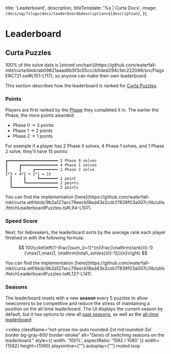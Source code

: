 


  title: 'Leaderboard',
  description,
  titleTemplate: '%s | Curta Docs',
  image: `/docs/og/?slug=/docs/leaderboard&description=${description}`,
});

# Leaderboard

<Description children={description} />

## Curta Puzzles

<Callout intent="neutral">
  100% of the solve data is [stored onchain](https://github.com/waterfall-mkt/curta/blob/ab09821aaad6b5f3c05cccb0ded294c1dc222046/src/FlagsERC721.sol#L101-L117), so anyone can make their own leaderboard.
</Callout>

This section describes how the leaderboard is ranked for [Curta Puzzles](/docs/puzzles/overview).

### Points

Players are first ranked by the [Phase](/docs/puzzles/overview#submission-period) they completed it in. The earlier the Phase, the more points awarded:

- Phase 0 <span className='text-gray-200'>-></span> 3 points
- Phase 1 <span className='text-gray-200'>-></span> 2 points
- Phase 2 <span className='text-gray-200'>-></span> 1 points

For example if a player has 2 Phase 0 solves, 4 Phase 1 solves, and 1 Phase 2 solve, they'll have 15 points:
```none showLineNumbers={false}
┏━━━━━━━━━━━━━━━━━━━━━━ 2 Phase 0 solves
┃     ┏━━━━━━━━━━━━━━━━ 4 Phase 1 solves
┃     ┃     ┏━━━━━━━━━━ 1 Phase 2 solve
2*3 + 4*2 + 1*1 = 15
  ┃     ┃     ┗━━━━━━━━ 1 point
  ┃     ┗━━━━━━━━━━━━━━ 2 points
  ┗━━━━━━━━━━━━━━━━━━━━ 3 points
```

<Callout intent="primary">
  You can find the implementation [here](https://github.com/waterfall-mkt/curta.wtf/blob/9b2a127acc79eecb18ad43e2cdcf7839f03a007c/lib/utils/fetchLeaderboardPuzzles.ts#L94-L107).
</Callout>

### Speed Score

Next, for tiebreakers, the leaderboard sorts by the average rank each player finished in with the following formula:

$$
100\cdot\left(1-\frac{\sum_{i=1}^{n}\frac{\mathrm{rank}(i)-1}{\max(1,\max(1, \mathrm{total\_solves}(i))-1)}}{n}\right)
$$

<Callout intent="primary">
  You can find the implementation [here](https://github.com/waterfall-mkt/curta.wtf/blob/9b2a127acc79eecb18ad43e2cdcf7839f03a007c/lib/utils/fetchLeaderboardPuzzles.ts#L127-L141).
</Callout>

### Seasons

The leaderboard resets with a new **season** every 5 puzzles to allow newcomers to be competitive and reduce the stress of maintaining a position on the all-time leaderboard. The UI displays the current season by default, but it has options to view all [past seasons](/leaderboard?puzzles-season=1), as well as the [all-time leaderboard](/leaderboard?puzzles-season=all):

<video
  className="not-prose mx-auto rounded-2xl md:rounded-3xl border bg-gray-600 border-stroke"
  alt="Demo of switching seasons on the leaderboard."
  style={{ width: '100%', aspectRatio: '1592 / 1080' }}
  width={1592}
  height={1080}
  playsinline={""}
  autoplay={""}
  muted
  loop
>
  <source src="/assets/leaderboard-seasons-3x.mp4" type="video/mp4" />
</video>
